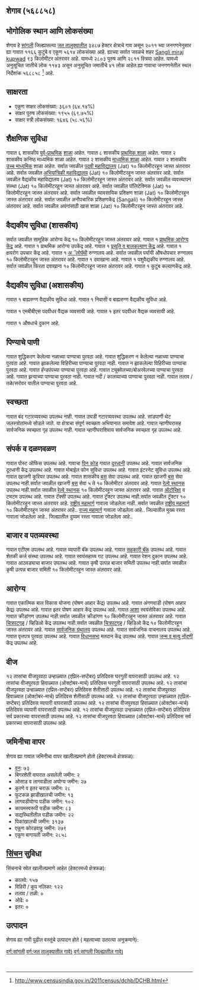 {{Infobox settlement
| name=शेगाव
| native_name=
| native_name_lang=
| other_name=
| nickname=
| settlement_type=Village
| image_skyline=
| image_alt=
| image_caption=
| pushpin_map=India Maharashtra
| pushpin_label_position=right
| pushpin_map_alt=
| pushpin_map_caption=Location in Maharashtra, India
| latd=
| latm=
| lats=
| latNS=
| longd=
| longm=
| longs=
| longEW=
| coordinates_display=inline,title
| subdivision_type=[[देश]]
| subdivision_name={{flag|India}}
| subdivision_type1=[राज्य_नाव]]
| subdivision_name1=महाराष्ट्र 
| subdivision_type2=[[महाराष्ट्रातील जिल्हे |जिल्हा_नाव]]
| subdivision_name2=सांगली
| subdivision_type3=[[महाराष्ट्रातील तालुके |तालुका_नाव]]
| subdivision_name3=जत
| website=
| established_title=<!-- Established -->
| established_date=
| founder=
| named_for=
| government_type=
| governing_body=
| unit_pref=Metric=
| area_footnotes=
| area_rank=
| area_total_km2=34.87
| elevation_footnotes=
| elevation_m=
| population_total=5614
| population_as_of=2011
| population_rank=
| population_density_km2=160
| population_demonym=
| population_footnotes=
| demographics_type1=Languages
| demographics1_title1=Official
| demographics1_info1=[[Marathi language|Marathi]]
| timezone1=[[Indian Standard Time|IST]]
| utc_offset1==+5:30
| postal_code_type=[[Postal Index Number|PIN]]
| postal_code=416404
| area_code_type=Telephone code
| area_code=
| registration_plate=
| blank1_name_sec1=Nearest city
| blank1_info_sec1=[[Sangli miraj kupwad]]
| blank2_name_sec1=[[Human sex ratio|Sex ratio]]
| blank2_info_sec1=1002 [[male|♂]]/[[female|♀]]
| blank3_name_sec1=Literacy
| blank3_info_sec1=६४.१४%
| blank1_name_sec2=[[2011 Census of India|2011 census]] code
| blank1_info_sec2=५६८८५८
| footnotes=
}}

== शेगाव (५६८८५८) ==

== भोगोलिक स्थान आणि लोकसंख्या ==

शेगाव हे [[सांगली जिल्हा | सांगली]] जिल्ह्यातल्या [[जत | जत तालुक्यातील]] ३४८७ हेक्टर क्षेत्राचे गाव असून २०११ च्या जनगणनेनुसार ह्या गावात ११६६ कुटुंबे व एकूण ५६१४ लोकसंख्या आहे. ह्याच्या सर्वात जवळचे शहर [[Sangli miraj kupwad]] ९३ किलोमीटर अंतरावर आहे.  यामध्ये २८०३ पुरुष आणि २८११ स्त्रिया आहेत. यामध्ये अनुसूचित जातीचे लोक ११४३ असून अनुसूचित जमातीचे ४१ लोक आहेत.ह्या गावाचा जनगणनेतील स्थल निर्देशांक ५६८८५८  <ref>http://www.censusindia.gov.in/2011census/dchb/DCHB.html</ref> आहे.


== साक्षरता ==  
* एकूण  साक्षर  लोकसंख्या: ३६०१ (६४.१४%)
* साक्षर पुरुष लोकसंख्या: १९५५ (६९.७५%)
* साक्षर स्त्री लोकसंख्या: १६४६ (५८.५६%)


== शैक्षणिक सुविधा ==  
गावात ६ शासकीय [[पूर्व प्राथमिक शिक्षण|पूर्व-प्राथमिक]] [[शाळा]] आहेत.
गावात ८ शासकीय [[प्राथमिक शाळा]] आहेत.
गावात २ शासकीय कनिष्ठ माध्यमिक शाळा आहेत.
गावात २ शासकीय [[माध्यमिक शाळा]] आहेत.
गावात २ शासकीय [[उच्च माध्यमिक शिक्षण|उच्च माध्यमिक]] शाळा आहेत.
सर्वात जवळील [[महाविद्यालय|पदवी महाविद्यालय]] (Jat) १० किलोमीटरहून जास्त अंतरावर आहे.
सर्वात जवळील [[अभियांत्रिकी|अभियांत्रिकी महाविद्यालय]] (Jat) १० किलोमीटरहून जास्त अंतरावर आहे.
सर्वात जवळील वैद्यकीय महाविद्यालय (Jat) १० किलोमीटरहून जास्त अंतरावर आहे.
सर्वात जवळील व्यवस्थापन संस्था (Jat) १० किलोमीटरहून जास्त अंतरावर आहे.
सर्वात जवळील पॉलिटेक्निक (Jat) १० किलोमीटरहून जास्त अंतरावर आहे.
सर्वात जवळील व्यावसायिक प्रशिक्षण शाळा (Jat) १० किलोमीटरहून जास्त अंतरावर आहे.
सर्वात जवळील अनौपचारिक प्रशिक्षणकेंद्र (Sangali) १० किलोमीटरहून जास्त अंतरावर आहे.
सर्वात जवळील अपंगांसाठी खास शाळा (Jat) १० किलोमीटरहून जास्त अंतरावर आहे.



== वैद्यकीय सुविधा (शासकीय) ==
सर्वात जवळील सामूहिक आरोग्य केंद्र १० किलोमीटरहून जास्त अंतरावर आहे.
﻿गावात १ [[प्राथमिक आरोग्य केंद्र]] आहे.
﻿गावात १ प्राथमिक आरोग्य उपकेंद्र आहे.
﻿गावात १ [[प्रसूती| प्रसूति व बालकल्याण केंद्र]] आहे.
﻿गावात १ क्षयरोग उपचार केंद्र आहे.
﻿गावात १ [[अॅलोपॅथी]] रुग्णालय आहे.
सर्वात जवळील पर्यायी औषधोपचार रुग्णालय १० किलोमीटरहून जास्त अंतरावर आहे.
﻿गावात १ दवाखाना आहे.
﻿गावात १ पशुवैद्यकीय रुग्णालय आहे.
सर्वात जवळील फिरता दवाखाना १० किलोमीटरहून जास्त अंतरावर आहे.
﻿गावात १ कुटुंब कल्याणकेंद्र आहे.


== वैद्यकीय सुविधा (अशासकीय) ==
﻿गावात १ बाह्यरुग्ण वैद्यकीय सुविधा आहे.
﻿गावात १ निवासी व बाह्यरुग्ण वैद्यकीय सुविधा आहे.

﻿गावात १ एमबीबीएस पदवीधर वैद्यक व्यवसायी आहे.
﻿गावात १  इतर पदवीधर वैद्यक व्यवसायी आहे.


﻿गावात १ औषधाचे दुकान आहे.



== पिण्याचे पाणी ==
गावात शुद्धिकरण केलेल्या नळाच्या पाण्याचा पुरवठा आहे.
गावात शुद्धिकरण न केलेल्या नळाच्या पाण्याचा पुरवठा आहे.
गावात झाकलेल्या विहिरीच्या पाण्याचा पुरवठा नाही.
गावात न झाकलेल्या विहिरीच्या पाण्याचा पुरवठा आहे.
गावात हॅन्डपंपच्या पाण्याचा पुरवठा आहे.
गावात ट्यूबवेलच्या/बोअरवेलच्या पाण्याचा पुरवठा आहे.
गावात झऱ्याच्या पाण्याचा पुरवठा नाही.
गावात नदी / कालव्याच्या पाण्याचा  पुरवठा नाही.
गावात तलाव /तळे/सरोवर यातील पाण्याचा पुरवठा आहे.


== स्वच्छता ==
गावात बंद गटारव्यवस्था उपलब्ध नाही.
गावात उघडी गटारव्यवस्था उपलब्ध आहे.
सांडपाणी थेट जलस्त्रोतांमध्ये सोडले जाते.
या क्षेत्राचा संपूर्ण स्वच्छता अभियानात समावेश आहे.
गावात न्हाणीघरासह सार्वजनिक स्वच्छता गृह उपलब्ध नाही.
गावात न्हाणीघराशिवाय सार्वजनिक स्वच्छता गृह उपलब्ध आहे.


== संपर्क व दळणवळण ==
गावात पोस्ट ऑफिस उपलब्ध आहे.
गावाचा [[पिन कोड]]
गावात [[दूरध्वनी]] उपलब्ध आहे.
गावात सार्वजनिक दूरध्वनी केंद्र उपलब्ध आहे.
गावात मोबाईल फोन सुविधा उपलब्ध आहे.
गावात इंटरनेट सुविधा उपलब्ध आहे.
गावात खाजगी कूरियर उपलब्ध आहे.
गावात शासकीय [[बस]] सेवा उपलब्ध आहे.
गावात खाजगी [[बस]] सेवा उपलब्ध नाही.सर्वात जवळील खाजगी [[बस]] सेवा ५ ते १० किलोमीटर अंतरावर आहे.
गावात [[रेल्वे स्थानक]] उपलब्ध नाही.सर्वात जवळील [[रेल्वे स्थानक]] १० किलोमीटरहून जास्त अंतरावर आहे.
गावात [[ऑटोरिक्षा]] व टमटम उपलब्ध आहे.
गावात टॅक्सी उपलब्ध आहे.
गावात ट्रॅक्टर उपलब्ध नाही.सर्वात जवळील ट्रॅक्टर १० किलोमीटरहून जास्त अंतरावर आहे.
[[राष्ट्रीय महामार्ग]] गावाला जोडलेला नाही..सर्वात जवळील [[राष्ट्रीय महामार्ग]] १० किलोमीटरहून जास्त अंतरावर आहे..
[[राज्य महामार्ग (भारत)|राज्य महामार्ग]] गावाला जोडलेला आहे..
जिल्यातील मुख्य रस्ता गावाला जोडलेला आहे..
जिल्ह्यातील दुय्यम रस्ता गावाला जोडलेला आहे..







== बाजार व पतव्यवस्था ==
गावात एटीएम उपलब्ध आहे.
गावात व्यापारी बॅंक उपलब्ध आहे.
गावात [[सहकारी संस्था|सहकारी बॅंक]] उपलब्ध आहे.
गावात शेतकी कर्ज संस्था उपलब्ध आहे.
गावात स्वयंसहाय्य गट उपलब्ध आहे.
गावात रेशन दुकान उपलब्ध आहे.
गावात आठवड्याचा बाजार उपलब्ध आहे.
गावात कृषी उत्पन्न बाजार समिती उपलब्ध नाही.सर्वात जवळील कृषी उत्पन्न बाजार समिती १० किलोमीटरहून जास्त अंतरावर आहे.


== आरोग्य ==
गावात एकात्मिक बाल विकास योजना (पोषण आहार केंद्र)  उपलब्ध आहे.
गावात अंगणवाडी (पोषण आहार केंद्र) उपलब्ध आहे.
गावात इतर पोषण आहार केंद्र उपलब्ध आहे.
गावात [[आरोग्य|आशा]] स्वयंसेविका उपलब्ध आहे.
गावात क्रीडांगण उपलब्ध नाही.सर्वात जवळील क्रीडांगण १० किलोमीटरहून जास्त अंतरावर आहे.
गावात [[चित्रपटगृह]] / व्हिडिओ केंद्र उपलब्ध नाही.सर्वात जवळील [[चित्रपटगृह]] / व्हिडिओ केंद्र १० किलोमीटरहून जास्त अंतरावर आहे.
गावात [[सार्वजनिक ग्रंथालय]] उपलब्ध आहे.
गावात सार्वजनिक वाचनालय उपलब्ध आहे.
गावात वृत्तपत्र पुरवठा उपलब्ध आहे.
गावात [[विधानसभा मतदारसंघ|विधानसभा]] मतदान केंद्र उपलब्ध आहे.
गावात [[जन्म, मृत्यू, विवाह नोंदणी कायदा|जन्म व मृत्यु नोंदणी]] केंद्र उपलब्ध आहे.


== वीज ==
१२ तासांचा वीजपुरवठा उन्हाळ्यात (एप्रिल-सप्टेंबर) प्रतिदिवस घरगुती वापरासाठी उपलब्ध आहे.
१२ तासांचा वीजपुरवठा हिवाळ्यात (ऑक्टोबर-मार्च) प्रतिदिवस घरगुती वापरासाठी उपलब्ध आहे.
१२ तासांचा वीजपुरवठा उन्हाळ्यात (एप्रिल-सप्टेंबर) प्रतिदिवस शेतीसाठी उपलब्ध आहे.
१२ तासांचा वीजपुरवठा हिवाळ्यात (ऑक्टोबर-मार्च) प्रतिदिवस शेतीसाठी उपलब्ध आहे.
१२ तासांचा वीजपुरवठा उन्हाळ्यात (एप्रिल-सप्टेंबर) प्रतिदिवस व्यापारी वापरासाठी उपलब्ध आहे.
१२ तासांचा वीजपुरवठा हिवाळ्यात (ऑक्टोबर-मार्च) प्रतिदिवस व्यापारी वापरासाठी उपलब्ध आहे.
१२ तासांचा वीजपुरवठा उन्हाळ्यात (एप्रिल-सप्टेंबर) प्रतिदिवस सर्व प्रकारच्या वापरासाठी उपलब्ध आहे.
१२ तासांचा वीजपुरवठा हिवाळ्यात (ऑक्टोबर-मार्च) प्रतिदिवस सर्व प्रकारच्या वापरासाठी उपलब्ध आहे.


== जमिनीचा वापर ==
शेगाव ह्या गावात जमिनीचा वापर खालीलप्रमाणे होतो (हेक्टरमध्ये क्षेत्रफळ):
* [[वन]]: ७३
* बिगरशेती वापरात असलेली जमीन: २
* ओसाड व लागवडीला अयोग्य जमीन: २७
* कुरणे व इतर चराऊ जमीन: २८
* फुटकळ झाडीखालची जमीन: १३
* लागवडीयोग्य पडीक जमीन: १०२
* कायमस्वरूपी पडीक जमीन: ८३
* सद्यस्थितीतील पडीक जमीन: २२
* पिकांखालची जमीन: ३१३७
* एकूण कोरडवाहू जमीन: २७९
* एकूण बागायती जमीन: २८५८


== [[सिंचन]] सुविधा ==
सिंचनाचे स्रोत खालीलप्रमाणे आहेत (हेक्टरमध्ये क्षेत्रफळ):
* कालवे: १५७
* विहिरी / कूप नलिका: १२२
* तलाव / तळी: ०
* ओढे: ०
* इतर: ०


== उत्पादन ==
शेगाव ह्या गावी पुढील वस्तूंचे उत्पादन होते ( महत्वाच्या उतरत्या अनुक्रमाने): 


[[वर्ग:सांगली]]
[[वर्ग:जत तालुक्यातील गावे)]]
[[वर्ग:सांगली जिल्ह्यातील गावे)]]


 {{संदर्भनोंदी}}
 


